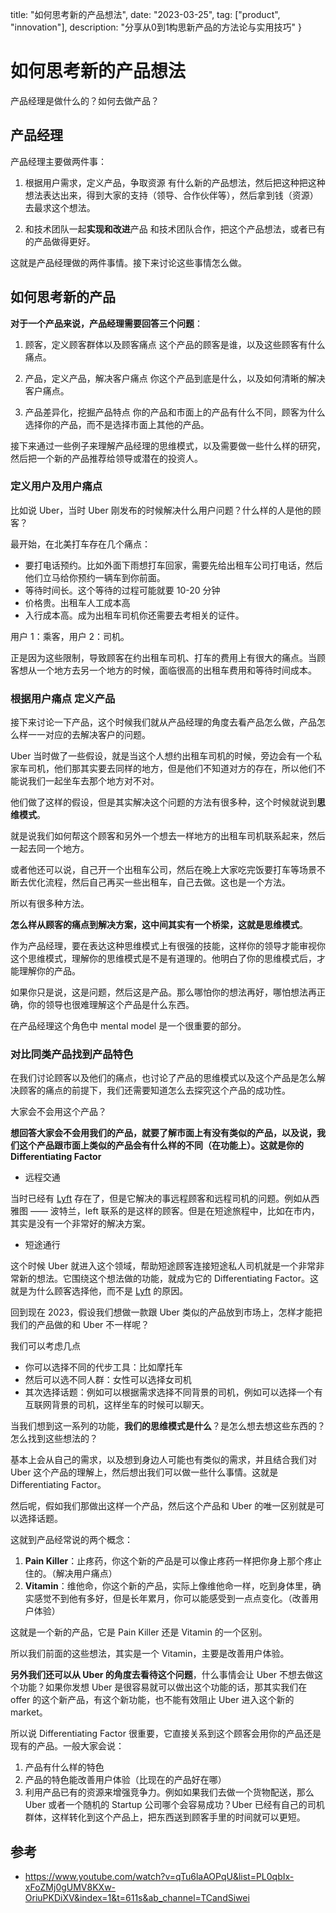   title: "如何思考新的产品想法",
  date: "2023-03-25",
  tag: ["product", "innovation"],
  description: "分享从0到1构思新产品的方法论与实用技巧"
}


# 如何思考新的产品想法

产品经理是做什么的？如何去做产品？

## 产品经理

产品经理主要做两件事：

1. 根据用户需求，定义产品，争取资源
有什么新的产品想法，然后把这种把这种想法表达出来，得到大家的支持（领导、合作伙伴等），然后拿到钱（资源）去最求这个想法。

2. 和技术团队一起**实现和改进**产品
和技术团队合作，把这个产品想法，或者已有的产品做得更好。


这就是产品经理做的两件事情。接下来讨论这些事情怎么做。

## 如何思考新的产品

**对于一个产品来说，产品经理需要回答三个问题**：

1. 顾客，定义顾客群体以及顾客痛点
这个产品的顾客是谁，以及这些顾客有什么痛点。

2. 产品，定义产品，解决客户痛点
你这个产品到底是什么，以及如何清晰的解决客户痛点。

3. 产品差异化，挖掘产品特点
你的产品和市面上的产品有什么不同，顾客为什么选择你的产品，而不是选择市面上其他的产品。

接下来通过一些例子来理解产品经理的思维模式，以及需要做一些什么样的研究，然后把一个新的产品推荐给领导或潜在的投资人。

### 定义用户及用户痛点

比如说 Uber，当时 Uber 刚发布的时候解决什么用户问题？什么样的人是他的顾客？

最开始，在北美打车存在几个痛点：
- 要打电话预约。比如外面下雨想打车回家，需要先给出租车公司打电话，然后他们立马给你预约一辆车到你前面。
- 等待时间长。这个等待的过程可能就要 10-20 分钟
- 价格贵。出租车人工成本高
- 入行成本高。成为出租车司机你还需要去考相关的证件。

用户 1：乘客，用户 2：司机。

正是因为这些限制，导致顾客在约出租车司机、打车的费用上有很大的痛点。当顾客想从一个地方去另一个地方的时候，面临很高的出租车费用和等待时间成本。


### 根据用户痛点 定义产品

接下来讨论一下产品，这个时候我们就从产品经理的角度去看产品怎么做，产品怎么样一一对应的去解决客户的问题。

Uber 当时做了一些假设，就是当这个人想约出租车司机的时候，旁边会有一个私家车司机，他们那其实要去同样的地方，但是他们不知道对方的存在，所以他们不能说我们一起坐车去那个地方对不对。

他们做了这样的假设，但是其实解决这个问题的方法有很多种，这个时候就说到**思维模式**。

就是说我们如何帮这个顾客和另外一个想去一样地方的出租车司机联系起来，然后一起去同一个地方。

或者他还可以说，自己开一个出租车公司，然后在晚上大家吃完饭要打车等场景不断去优化流程，然后自己再买一些出租车，自己去做。这也是一个方法。

所以有很多种方法。

**怎么样从顾客的痛点到解决方案，这中间其实有一个桥梁，这就是思维模式**。

作为产品经理，要在表达这种思维模式上有很强的技能，这样你的领导才能审视你这个思维模式，理解你的思维模式是不是有道理的。他明白了你的思维模式后，才能理解你的产品。

如果你只是说，这是问题，然后这是产品。那么哪怕你的想法再好，哪怕想法再正确，你的领导也很难理解这个产品是什么东西。

在产品经理这个角色中 mental model 是一个很重要的部分。

### 对比同类产品找到产品特色

在我们讨论顾客以及他们的痛点，也讨论了产品的思维模式以及这个产品是怎么解决顾客的痛点的前提下，我们还需要知道怎么去探究这个产品的成功性。

大家会不会用这个产品？

**想回答大家会不会用我们的产品，就要了解市面上有没有类似的产品，以及说，我们这个产品跟市面上类似的产品会有什么样的不同（在功能上）。这就是你的 Differentiating Factor**

- 远程交通

当时已经有 [Lyft](https://www.lyft.com/) 存在了，但是它解决的事远程顾客和远程司机的问题。例如从西雅图 —— 波特兰，left 联系的是这样的顾客。但是在短途旅程中，比如在市内，其实是没有一个非常好的解决方案。

- 短途通行

这个时候 Uber 就进入这个领域，帮助短途顾客连接短途私人司机就是一个非常非常新的想法。它围绕这个想法做的功能，就成为它的 
Differentiating Factor。这就是为什么顾客选择他，而不是 [Lyft](https://www.lyft.com/) 的原因。

回到现在 2023，假设我们想做一款跟 Uber 类似的产品放到市场上，怎样才能把我们的产品做的和 Uber 不一样呢？

我们可以考虑几点
- 你可以选择不同的代步工具：比如摩托车
- 然后可以选不同人群：女性可以选择女司机
- 其次选择话题：例如可以根据需求选择不同背景的司机，例如可以选择一个有互联网背景的司机，这样坐车的时候可以聊天。

当我们想到这一系列的功能，**我们的思维模式是什么**？是怎么想去想这些东西的？怎么找到这些想法的？

基本上会从自己的需求，以及想到身边人可能也有类似的需求，并且结合我们对 Uber 这个产品的理解上，然后想出我们可以做一些什么事情。这就是 Differentiating Factor。

然后呢，假如我们那做出这样一个产品，然后这个产品和 Uber 的唯一区别就是可以选择话题。

这就到产品经常说的两个概念：

1. **Pain Killer**：止疼药，你这个新的产品是可以像止疼药一样把你身上那个疼止住的。（解决用户痛点）
2. **Vitamin**：维他命，你这个新的产品，实际上像维他命一样，吃到身体里，确实感觉不到他有多好，但是长年累月，你可以能感受到一点点变化。（改善用户体验）

这就是一个新的产品，它是 Pain Killer 还是 Vitamin 的一个区别。

所以我们前面的这些想法，其实是一个 Vitamin，主要是改善用户体验。

**另外我们还可以从 Uber 的角度去看待这个问题**，什么事情会让 Uber 不想去做这个功能？如果你发想 Uber 是很容易就可以做出这个功能的话，那其实我们在 offer 的这个新产品，有这个新功能，也不能有效阻止 Uber 进入这个新的 market。

所以说  Differentiating Factor 很重要，它直接关系到这个顾客会用你的产品还是现有的产品。一般大家会说：

1. 产品有什么样的特色
2. 产品的特色能改善用户体验（比现在的产品好在哪）
3. 利用产品已有的资源来增强竞争力。例如如果我们去做一个货物配送，那么 Uber 或者一个随机的 Startup 公司哪个会容易成功？Uber 已经有自己的司机群体，这样转化到这个产品上，把东西送到顾客手里的时间就可以更短。

## 参考
- https://www.youtube.com/watch?v=qTu6laAOPqU&list=PL0qbIx-xFoZMj0gUMV8KXw-OriuPKDiXV&index=1&t=611s&ab_channel=TCandSiwei






